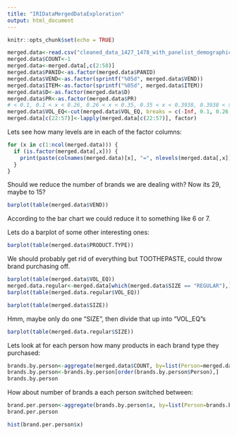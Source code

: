 ```yaml
---
title: "IRIDataMergedDataExploration"
output: html_document
---
```


```r
knitr::opts_chunk$set(echo = TRUE)
```

```r
merged.data<-read.csv("cleaned_data_1427_1478_with_panelist_demographics.csv", header = TRUE, na.strings = c(".") )
merged.data$COUNT<-1
merged.data<-merged.data[,c(2:58)]
merged.data$PANID<-as.factor(merged.data$PANID)
merged.data$VEND<-as.factor(sprintf("%05d", merged.data$VEND))
merged.data$ITEM<-as.factor(sprintf("%05d", merged.data$ITEM))
merged.data$D<-as.factor(merged.data$D)
merged.data$PR<-as.factor(merged.data$PR)
# < 0.1, 0.1 < x < 0.26, 0.26 < x < 0.35, 0.35 < x < 0.3938, 0.3938 < x < 0.4894, 0.4894 < x < 0.675, 0.675+
merged.data$VOL_EQ<-cut(merged.data$VOL_EQ, breaks = c(-Inf, 0.1, 0.26, 0.35, 0.3938, 0.4894, 0.675, Inf), labels = c("MICRO", "VERY_SMALL", "SMALL", "MEDIUM_SMALL", "MEDIUM", "MEDIUM_LARGE", "LARGE"))
merged.data[c(22:57)]<-lapply(merged.data[c(22:57)], factor)

```

Lets see how many levels are in each of the factor columns:

```r
for (x in c(1:ncol(merged.data))) {
  if (is.factor(merged.data[,x])) {
    print(paste(colnames(merged.data)[x], "=", nlevels(merged.data[,x])))
  }
}
```
Should we reduce the number of brands we are dealing with?  Now its 29, maybe to 15?

```r
barplot(table(merged.data$VEND))
```
According to the bar chart we could reduce it to something like 6 or 7.


Lets do a barplot of some other interesting ones:

```r

barplot(table(merged.data$PRODUCT.TYPE))
```

We should probably get rid of everything but TOOTHEPASTE, could throw brand purchasing off.

```r
barplot(table(merged.data$VOL_EQ))
merged.data.regular<-merged.data[which(merged.data$SIZE == "REGULAR"),]
barplot(table(merged.data.regular$VOL_EQ))
```
```r
barplot(table(merged.data$SIZE))
```
Hmm, maybe only do one "SIZE", then divide that up into "VOL_EQ"s

```r
barplot(table(merged.data.regular$SIZE))
```


Lets look at for each person how many products in each brand type they purchased:

```r
brands.by.person<-aggregate(merged.data$COUNT, by=list(Person=merged.data$PANID, Brand=merged.data$VEND), FUN=sum)
brands.by.person<-brands.by.person[order(brands.by.person$Person),]
brands.by.person
```
How about number of brands a each person switched between:

```r
brand.per.person<-aggregate(brands.by.person$x, by=list(Person=brands.by.person$Person), FUN=sum)
brand.per.person

hist(brand.per.person$x)
```

